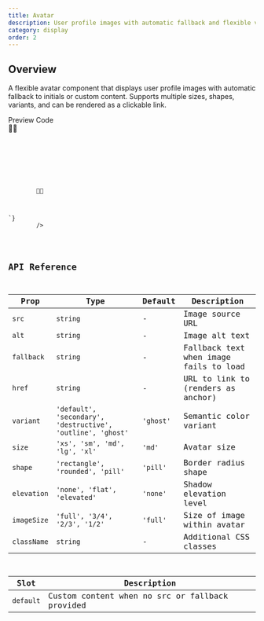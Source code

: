 ```yaml
---
title: Avatar
description: User profile images with automatic fallback and flexible variants
category: display
order: 2
---
```



## Overview

A flexible avatar component that displays user profile images with automatic fallback to initials or custom content. Supports multiple sizes, shapes, variants, and can be rendered as a clickable link.

<Tabs defaultValue="preview" class="h-auto">
    <TabsList variant="pills" slot="list">
        <TabsTrigger value="preview" variant="pills">
            Preview
        </TabsTrigger>
        <TabsTrigger value="code" variant="pills">
            Code
        </TabsTrigger>
    </TabsList>
    <TabsContent
        value="preview"
        preview
        class="space-y-8 items-center justify-center"
    >
        <div class="space-y-4 items-center">
            <div class="flex items-center gap-6">
                <Avatar
                    shape="rounded"
                    src="https://github.com/shadcn.png"
                    alt="rounded"
                    fallback="RD"
                    size="lg"
                />
                <Avatar
                    shape="rectangle"
                    src="https://github.com/shadcn.png"
                    alt="rectangle"
                    fallback="RC"
                    size="lg"
                />
                <Avatar
                    src="https://github.com/shadcn.png"
                    alt="pill"
                    fallback="PI"
                    size="lg"
                />
                <Avatar fallback="B" />
                <Avatar
                    src="https://github.com/shadcn.png"
                    alt="ring"
                    fallback="RG"
                    size="lg"
                    variant="ring"
                />
                <Avatar size="lg">
                    <div class="flex items-center justify-center h-full w-full bg-gradient-to-r from-blue-500 to-purple-600 text-white font-bold">
                        👨‍💻
                    </div>
                </Avatar>
            </div>
        </div>
    </TabsContent>
    <TabsContent value="code">
        <Code
            language="astro"
            code={`---
---
<Avatar
    shape="rounded"
    src="https://github.com/shadcn.png"
    alt="rounded"
    fallback="RD"
    size="lg"
/>
<Avatar
    shape="rectangle"
    src="https://github.com/shadcn.png"
    alt="rectangle"
    fallback="RC"
    size="lg"
/>
<Avatar
    src="https://github.com/shadcn.png"
    alt="pill"
    fallback="PI"
    size="lg"
/>
<Avatar fallback="B" />
<Avatar  src="https://github.com/shadcn.png"
    alt="ring" fallback="RG" size="lg" variant="ring"
/>
<Avatar size="lg">
    <div class="flex items-center justify-center h-full w-full bg-gradient-to-r from-blue-500 to-purple-600 text-white font-bold">
        👨‍💻
    </div>
</Avatar>
`}
        />
    </TabsContent>
</Tabs>

## API Reference

| Prop        | Type                                                        | Default   | Description                            |
| ----------- | ----------------------------------------------------------- | --------- | -------------------------------------- |
| `src`       | `string`                                                    | -         | Image source URL                       |
| `alt`       | `string`                                                    | -         | Image alt text                         |
| `fallback`  | `string`                                                    | -         | Fallback text when image fails to load |
| `href`      | `string`                                                    | -         | URL to link to (renders as anchor)     |
| `variant`   | `'default', 'secondary', 'destructive', 'outline', 'ghost'` | `'ghost'` | Semantic color variant                 |
| `size`      | `'xs', 'sm', 'md', 'lg', 'xl'`                              | `'md'`    | Avatar size                            |
| `shape`     | `'rectangle', 'rounded', 'pill'`                            | `'pill'`  | Border radius shape                    |
| `elevation` | `'none', 'flat', 'elevated'`                                | `'none'`  | Shadow elevation level                 |
| `imageSize` | `'full', '3/4', '2/3', '1/2'`                               | `'full'`  | Size of image within avatar            |
| `className` | `string`                                                    | -         | Additional CSS classes                 |

| Slot      | Description                                     |
| --------- | ----------------------------------------------- |
| `default` | Custom content when no src or fallback provided |
